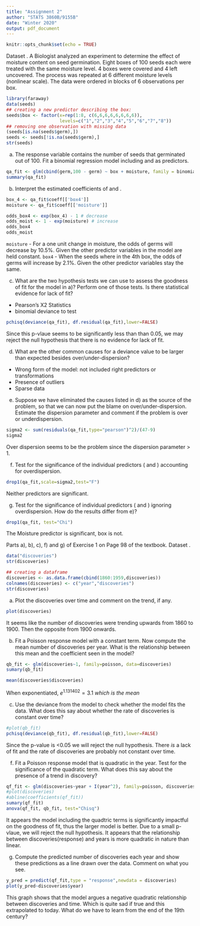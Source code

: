 ```yaml
---
title: "Assignment 2"
author: "STATS 3860B/9155B"
date: "Winter 2020"
output: pdf_document
---
```


```r
knitr::opts_chunk$set(echo = TRUE)
```

\textbf{Question 1}

Dataset \textit{seeds}. A Biologist analyzed an experiment to determine the effect of moisture content on seed germination. Eight boxes of 100 seeds each were treated with the same moisture level. 4 boxes were covered and 4 left uncovered. The process was repeated at 6 different moisture levels (nonlinear scale). The data were ordered in blocks of 6 observations per box. 

```r
library(faraway)
data(seeds)
## creating a new predictor describing the box:
seeds$box <- factor(x=rep(1:8, c(6,6,6,6,6,6,6,6)),
                    levels=c("1","2","3","4","5","6","7","8")) 
## removing one observation with missing data 
(seeds[is.na(seeds$germ),])
seeds <- seeds[!is.na(seeds$germ),]
str(seeds)
```

a) The response variable \textit{germ} contains the number of seeds that germinated out of 100. Fit a binomial regression model including \textit{box} and \textit{moisture} as predictors. 
```r
qa_fit <- glm(cbind(germ,100 - germ) ~ box + moisture, family = binomial, seeds )
summary(qa_fit)
```

b) Interpret the estimated coefficients of \textit{moisture} and \textit{box4}.
```r
box_4 <- qa_fit$coeff[['box4']]
moisture <- qa_fit$coeff[['moisture']]

odds_box4 <- exp(box_4) - 1 # decrease
odds_moist <- 1 - exp(moisture) # increase
odds_box4
odds_moist
```

`moisture` - For a one unit change in moisture, the odds of germs will decrease by 10.5%. Given the other predictor variables in the model are held constant.
`box4` - When the seeds where in the 4th box, the odds of germs will increase by 2.1%. Given the other predictor variables stay the same.


c) What are the two hypothesis tests we can use to assess the goodness of fit for the model in a)? Perform one of those tests. Is there statistical evidence for lack of fit?
- Pearson’s X2 Statistics
- binomial deviance to test
```r
pchisq(deviance(qa_fit), df.residual(qa_fit),lower=FALSE)
```
Since this p-vlaue seems to be significantly less than than 0.05, we may reject the null hypothesis that there is no evidence for lack of fit.

d) What are the other common causes for a deviance value to be larger than expected besides over/under-dispersion? 
* Wrong form of the model: not included right predictors or transformations
* Presence of outliers
* Sparse data

e) Suppose we have eliminated the causes listed in d) as the source of the problem, so that we can now put the blame on over/under-dispersion. Estimate the dispersion parameter and comment if the problem is over or underdispersion.
```r
sigma2 <- sum(residuals(qa_fit,type="pearson")^2)/(47-9)
sigma2
```
Over dispersion seems to be the problem since the dispersion parameter > 1.

f) Test for the significance of the individual predictors (\textit{moisture} and \textit{box}) accounting for overdispersion. 
```r
drop1(qa_fit,scale=sigma2,test="F")
```
Neither predictors are significant.


g) Test for the significance of individual predictors (\textit{moisture} and \textit{box}) ignoring overdispersion. How do the results differ from e)? 

```r
drop1(qa_fit, test="Chi")
```
The Moisture predictor is significant, box is not.


\vspace{0.5cm}

\textbf{Question 2}

Parts a), b), c), f) and g) of Exercise 1 on Page 98 of the textbook. Dataset \textit{discoveries}.

```r
data("discoveries")
str(discoveries)

## creating a dataframe 
discoveries <- as.data.frame(cbind(1860:1959,discoveries))
colnames(discoveries) <- c("year","discoveries")
str(discoveries)
```


(a) Plot the discoveries over time and comment on the trend, if any.
```r
plot(discoveries)

```
It seems like the number of discoveries were trending upwards from 1860 to 1900. Then the opposite from 1900 onwards.

(b) Fit a Poisson response model with a constant term. Now compute the mean number of discoveries per year. What is the relationship between this mean and the coefficient seen in the model?
```r
qb_fit <- glm(discoveries~1, family=poisson, data=discoveries)
sumary(qb_fit)

mean(discoveries$discoveries)
```
When exponentiated, $e^{1.131402} = 3.1  \ which \ is \ the \ mean$

(c) Use the deviance from the model to check whether the model fits the data.
What does this say about whether the rate of discoveries is constant over time?
```r
#plot(qb_fit)
pchisq(deviance(qb_fit), df.residual(qb_fit),lower=FALSE)
```
Since the p-value is <0.05 we will reject the null hypothesis. There *is* a lack of fit and the rate of discoveries are probably not constant over time.


(f) Fit a Poisson response model that is quadratic in the year. Test for the significance of the quadratic term. What does this say about the presence of a trend in discovery?
```r
qf_fit <- glm(discoveries~year + I(year^2), family=poisson, discoveries)
#plot(discoveries)
#abline(coefficients(qf_fit))
sumary(qf_fit)
anova(qf_fit, qb_fit, test="Chisq")
```
It appears the model including the quadtric terms is significantly impactful on the goodness of fit, thus the larger model is better. Due to a small p-vlaue, we will reject the null hypothesis. It appears that the relationship between discoveries(response) and years is more quadratic in nature than linear.

(g) Compute the predicted number of discoveries each year and show these predictions as a line drawn over the data. Comment on what you see.
```r
y_pred = predict(qf_fit,type = "response",newdata = discoveries)
plot(y_pred~discoveries$year)
```
This graph shows that the model argues a negative quadratic relationship between discoveries and time. Which is quite sad if true and this extrapolated to today. What do we have to learn from the end of the 19th century?


